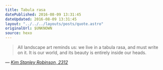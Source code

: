```yaml
---
title: Tabula rasa
datePublished: 2016-08-09 13:31:45
dateUpdated: 2016-08-09 13:31:45
layout: "../../../layouts/posts/quote.astro"
originalUrl: $UNKNOWN
source: hexo
---
```


> All landscape art reminds us: we live in a tabula rasa, and must write on it. It is our world, and its beauty is entirely inside our heads.

— <cite>[Kim Stanley Robinson, _2312_](https://www.goodreads.com/book/show/11830394-2312)</cite>
